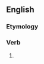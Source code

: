 ==English==

===Etymology===
{{suffix|humble|eth|lang=en}}

===Verb===
{{head|en|verb form}}

# {{en-archaic third-person singular of|humble}}